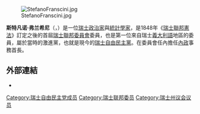 [[File:StefanoFranscini.jpg|thumb]]

'''斯特凡诺·弗兰希尼'''（{{lang-it|Stefano Franscini}}，{{bd|1796年|10月23日|1857年|7月19日}}）是一位[[瑞士|瑞士]][[政治家|政治家]]與[[統計學家|統計學家]]，是1848年《[[瑞士聯邦憲法|瑞士聯邦憲法]]》訂定之後的首屆[[瑞士聯邦委員會|瑞士聯邦委員會]]委員，也是第一位來自瑞士[[義大利語|義大利語]]地區的委員，屬於當時的激進黨，也就是現今的[[瑞士自由民主黨|瑞士自由民主黨]]。在委員會任內擔任[[內政|內政]]事務首長。

==外部連結==
*{{HDS|3508|author=Andrea Ghiringhelli}}

{{Authority control}}
{{DEFAULTSORT:Franscini, Stefano}}
[[Category:瑞士自由民主党成员|Category:瑞士自由民主党成员]]
[[Category:瑞士联邦委员|Category:瑞士联邦委员]]
[[Category:瑞士州议会议员|Category:瑞士州议会议员]]